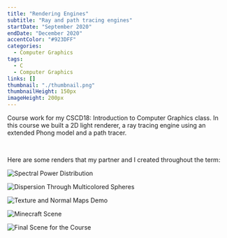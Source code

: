```yaml
---
title: "Rendering Engines"
subtitle: "Ray and path tracing engines"
startDate: "September 2020"
endDate: "December 2020"
accentColor: "#923DFF"
categories: 
  - Computer Graphics
tags: 
  - C
  - Computer Graphics
links: []
thumbnail: "./thumbnail.png"
thumbnailHeight: 150px
imageHeight: 200px
---
```


Course work for my CSCD18: Introduction to Computer Graphics class. In this
course we built a 2D light renderer, a ray tracing engine using an extended
Phong model and a path tracer.

<br />

Here are some renders that my partner and I created throughout the term:

![Spectral Power Distribution](./renders/alt_scene.jpg)

![Dispersion Through Multicolored Spheres](./renders/main_scene.jpg)

![Texture and Normal Maps Demo](./renders/maps.png)

![Minecraft Scene](./renders/minecraft.png)

![Final Scene for the Course](./renders/final.png)
